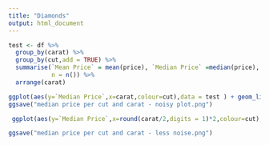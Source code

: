 ```yaml
---
title: "Diamonds"
output: html_document
---
```

```r

test <- df %>% 
  group_by(carat) %>% 
  group_by(cut,add = TRUE) %>% 
  summarise(`Mean Price` = mean(price), `Median Price` =median(price), 
            n = n()) %>% 
  arrange(carat)
```

```r
ggplot(aes(y=`Median Price`,x=carat,colour=cut),data = test ) + geom_line() + coord_trans(y="log10")
ggsave("median price per cut and carat - noisy plot.png")
```
```r
 ggplot(aes(y=`Median Price`,x=round(carat/2,digits = 1)*2,colour=cut),data = test ) + geom_line(stat = "summary", fun.y=mean) +geom_jitter(stat="summary", fun.y=mean, position = position_jitter(h=0),alpha=1/2) + coord_trans(y="log10") + xlab("Carat") + scale_color_discrete(name="Cut") + ggtitle("Median price per carat and cut")

ggsave("median price per cut and carat - less noise.png")
```